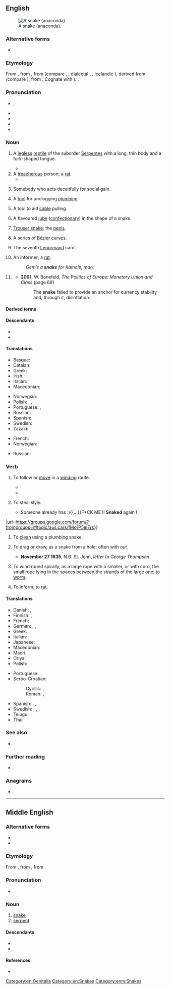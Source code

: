 {{also|Snake}}
==English==
[[File:Anaconda jaune 34.JPG|thumb|A snake ([[anaconda]]).]]

===Alternative forms===
* {{q|internet slang|childish|jocular}} {{l|en|snek}}

===Etymology===
{{root|en|ine-pro|*sneg-}}
From {{inh|en|enm|snake}}, from {{inh|en|ang|snaca||snake, serpent, reptile}}, from {{inh|en|gem-pro|*snakô}} (compare {{cog|nds-de|Snake}}, {{m|nds-de|Snaak||snake}}, dialectal {{cog|de|Schnake||adder}}, {{cog|sv|snok||grass snake}}, Icelandic {{m|is|snákur||snake}}), derived from {{m|gem-pro|*snakaną||to crawl}} (compare {{cog|goh|snahhan}}), from {{der|en|ine-pro|*sneg-||to crawl; a creeping thing}}. Cognate with {{cog|sa|नाग|tr=nāgá||snake}}). {{doublet|en|nāga}}.

===Pronunciation===
* {{enPR|snāk}}, {{IPA|en|/ˈsneɪk/}}
* {{audio|en|en-us-snake.ogg|Audio (US)}}
* {{audio|en|en-au-snake.ogg|Audio (AU)}}
* {{audio|en|LL-Q1860 (eng)-Back ache-snake.wav|Audio}}
* {{rhymes|en|eɪk|s=1}}

===Noun===
{{head-lite|en|nouns|plural|snakes|langname=English}}

# A [[legless]] [[reptile]] of the suborder [[Serpentes]] with a long, thin body and a fork-shaped tongue.
#: {{syn|en|joe blake|serpent}}
#* {{quote-book|en|1892|{{w|Oscar Wilde}}|{{w|A House of Pomegranates}}||url=http://books.google.com/books?id=6sUVAAAAYAAJ|passage=The man writhed like a trampled '''snake''', and a red foam bubbled from his lips.}}
# A [[treacherous]] person; a [[rat]].
#* {{quote-book|en|1838|{{w|Charles Dickens}}|{{w|Nicholas Nickleby}}||url=http://books.google.com/books?id=rLs0AAAAMAAJ|passage=Mrs. Kenwigs was horror-stricken to think that she should ever have nourished in her bosom such a '''snake''', adder, viper, serpent, and base crocodile, as Henrietta Petowker.}}
# {{lb|en|Ireland|UK}} Somebody who acts deceitfully for social gain.
# A [[tool]] for unclogging [[plumbing]].
#: {{syn|en|auger|plumber's snake}}
# A tool to aid [[cable]] pulling.
#: {{syn|en|wirepuller}}
# {{lb|en|Australia}} A flavoured [[jube]] ([[confectionary]]) in the shape of a snake.
# {{lb|en|slang}} [[trouser snake|Trouser snake]]; the [[penis]].
#: {{syn|en|trouser snake}}
# {{lb|en|maths}} A series of [[Bézier curve]]s.
# {{lb|en|cartomancy}} The seventh [[Lenormand]] card.
# {{lb|en|MLE|MTE}} An informer; a [[rat]].
#: ''Gem’s a '''snake''' for Kamale, man.''
# {{lb|en|finance|historical}} {{short for|en|snake in the tunnel}}
#* '''2001''', W. Bonefeld, ''The Politics of Europe: Monetary Union and Class'' (page 69)
#*: The '''snake''' failed to provide an anchor for currency stability and, through it, disinflation.

====Derived terms====
{{col3|en
|snakebite
|snake in the grass
|snake in the tunnel
|snake oil
|Snake
|Snake Island
|Snake River
}}

====Descendants====
* {{desc|mi|neke|bor=1}}
* {{desc|srn|sneki|bor=1}}

====Translations====
{{trans-top|legless reptile}}{{multitrans|data=
* Abenaki: {{tt|abe|skog}}
* Abkhaz: {{tt|ab|амаҭ}}
* Acehnese: {{tt|ace|uleue}}
* Adang: {{tt|adn|mudlu}}
* Adnyamathanha: {{tt|adt|wabma}}, {{tt|adt|mudlu}}, {{tt|adt|Arkurra}}
* Adyghe: {{tt|ady|блэ}}
* Afar: {{tt|aa|abeesa}}
* Afrikaans: {{tt+|af|slang}}
* Aghwan: {{tt|xag|𐔱𐕈𐕇}}
* Ahom: {{tt|aho|𑜂𑜥}}
* Ainu: {{tt|ain|ウェンペサニ|tr=wempesani}}
* Aiton: {{t-needed|aio}}
* Albanian: {{tt+|sq|gjarpër|m}}
* Amharic: {{tt|am|እባብ}}
* Amis: {{tt|ami|'oner}}
* Apache:
*: Western Apache: {{tt|apw|tłʼiish}}
* Arabic: {{tt|ar|ثُعْبَان|m}}, {{tt|ar|حَنَش|m}}, {{tt|ar|حَيَّة|f}}, {{tt|ar|أَفْعَى|f}}
*: Egyptian Arabic: {{tt|arz|تعبان|m|tr=tiʿbān}}
* Aramaic:
*: Hebrew: {{tt|arc|חויא|m|tr=ḥewyā}}, {{tt|arc|חוויתא|f|tr=ḥwāwwīṯā}} {{qualifier|female}}
*: Syriac: {{tt|syc|ܚܘܝܐ|m|tr=ḥewyā}}, {{tt|syc|ܚܘܘܝܬܐ|f|tr=ḥwāwwīṯā}} {{qualifier|female}}
* Arawak: {{tt|arw|ori}}
* Armenian: {{tt+|hy|օձ}}
* Aromanian: {{tt|rup|sharpi|m}}, {{tt|rup|sharpe|m}}
* Asi: {{tt|bno|sawa}}
* Assamese: {{tt|as|সাপ}}
* Asturian: {{tt+|ast|culiebra|f}}
* Atayal: {{tt|tay|mqu}}
* Avar: {{tt|av|борохь}}
* Azerbaijani: {{tt+|az|ilan}}
* Balinese: {{tt|ban|lelipi}}
* Baluchi: {{tt|bal|مار|tr=már}}
* Bashkir: {{tt|ba|йылан}}
* Basque: {{tt+|eu|suge}}
* Bau Bidayuh: {{tt|sne|dipoh}}
* Belarusian: {{tt|be|змяя́|f}}
* Bengali: {{tt|bn|সাপ}}
* Bikol Central: {{tt+|bcl|halas}}
* Bouyei: {{tt|pcc|ngeaz}}
* Breton: {{tt+|br|naer|f}}, {{tt+|br|sarpant|m}}
* Brunei Malay: {{tt|kxd|ular}}
* Buginese: {{tt|bug|ula}}
* Bulgarian: {{tt+|bg|змия́|f}}
* Bunun: {{tt|bnn|ivut}}
* Burji: {{tt|bji|hamasi}}
* Burmese: {{tt+|my|မြွေ}}
* Buryat: {{tt|bua|могой}}
* Catalan: {{tt+|ca|serp|f}}, {{tt+|ca|serpent|f}}
* Cebuano: {{tt|ceb|bitin}}
* Central Melanau: {{tt|mel|dipa}}
* Chakma: {{tt|ccp|𑄥𑄛𑄴|tr=sāp}}
* Chamicuro: {{tt|ccc|sokopleye}}
* Chechen: {{tt|ce|лаьхьа}}
* Chepang: {{tt|cdm|रु|tr=ru}}
* Cherokee: {{tt|chr|ᎢᎾᏛ}}
* Chichewa: {{tt|ny|njoka}}
* Chickasaw: {{tt|cic|sinti'}}
* Chinese:
*: Cantonese: {{tt|yue|蛇|tr=se4}}
*: Dungan: {{tt|dng|шә}}, {{tt|dng|чончун}}, {{tt|dng|мон}}
*: Gan: {{tt|gan|蛇|tr=sa4}}
*: Hakka: {{tt|hak|蛇|tr=sà}}, {{tt|hak|蛇哥|tr=sà-kô}}
*: Jin: {{tt|cjy|蛇|tr=se1}}
*: Mandarin: {{tt+|cmn|蛇|tr=shé}}, {{tt+|cmn|長蟲}}, {{tt+|cmn|长虫|tr=chángchong, chángchóng}}
*: Min Bei: {{tt|mnp|蛇|tr=sṳê}}
*: Min Dong: {{tt|cdo|蛇|tr=siè}}, {{tt|cdo|老蛇|tr=lâu-siè}}
*: Min Nan: {{tt+|nan|蛇|tr=chôa}}
*: Wu: {{tt|wuu|蛇|tr=zo}}, {{tt|wuu|水蛇|tr=sr zo}}
*: Xiang: {{tt|hsn|蛇|tr=sha2 / she2}}
* Chuvash: {{tt|cv|ҫӗлен}}
* Coptic: {{tt|cop|ϩⲟϥ|?}}
* Cornish: {{tt+|kw|sarf|?}}
* Corsican: {{tt|co|sarpente}}, {{tt|co|serpente}}, {{tt|co|sarpu}}, {{tt|co|sarpi}}, {{tt|co|serpe}}, {{tt|co|serpu}}
* Cree: {{tt|cr|ᑭᓀᐱᐠ}}
* Czech: {{tt+|cs|had|m}}
* Danish: {{tt+|da|slange|c}}
* Dargwa: {{tt|dar|чӀичӀала}}
* Dhivehi: {{tt|dv|ހަރުފަ}}
* Dieri: {{tt|dif|wanku}}
* Dongxiang: {{tt|sce|mogvei}}
* Drung: {{tt|duu|beu}}
* Dutch: {{tt+|nl|slang|f}}, {{tt+|nl|serpent|n}}
* Dzongkha: {{tt|dz|སྦུལ}}
* Eastern Cham: {{tt|cjm|ꨀꨤꨩ |tr=ala'}}, {{tt|cjm|ꨂꨤꨩ |tr=ula'}}
* Egyptian: {{t-egy|ḥfꜣw|h=H-f:Aw-w-I14|m}}
* Erzya: {{tt|myv|гуй}}, {{tt|myv|ёзнэ}}
* Esperanto: {{tt+|eo|serpento}}
* Estonian: {{tt+|et|madu}}, {{tt+|et|uss}}
* Even: {{tt|eve|дьабда}}
* Evenki: {{tt|evn|кулин}}
* Faroese: {{tt+|fo|slanga|f}}, {{tt+|fo|ormur|m}}
* Fijian: {{tt+|fj|gata}}
* Finnish: {{tt+|fi|käärme}}
* Franco-Provençal: {{t-needed|frp}}
* French: {{tt+|fr|serpent|m}}
* Friulian: {{tt|fur|sarpint|m}}
* Gagauz: {{tt|gag|yılan}}
* Galician: {{tt+|gl|serpe|f}}, {{tt|gl|bicha|f}}, {{tt+|gl|cobra|f}}
* Ge'ez: {{tt|gez|ተመን}}
* Georgian: {{tt|ka|გველი}}, {{tt|ka|უხსენებელი}} {{qualifier|figurative}}
* German: {{tt+|de|Schlange|f}}, {{tt+|de|Wurm|m}} {{qualifier|poetic}}
* Gondi: {{tt|gon|తరస్|tr=taras}}
* Gothic: {{tt|got|𐍅𐌰𐌿𐍂𐌼𐍃}}
* Greek: {{tt+|el|φίδι|n}}
*: Ancient: {{tt|grc|ὄφις|m}}
* Greenlandic: {{tt+|kl|pulateriaarsuk}}
* Gujarati: {{tt+|gu|સાપ|m}}
* Haitian Creole: {{tt|ht|koulèv}}
* Hawaiian: {{tt|haw|naheka}}, {{tt|haw|nahesa}}
* Hebrew: {{tt+|he|נָחָשׁ|m|tr=nakhásh}}
* Hiligaynon: {{tt|hil|man-og}}
* Hindi: {{tt+|hi|साँप|m}}, {{tt+|hi|सर्प|m}}, {{tt+|hi|नाग|m}}
* Hopi: {{tt|hop|taaho}}
* Hungarian: {{tt+|hu|kígyó}}
* Hunsrik: {{tt|hrx|Schlang|f}}
* Iban: {{tt|iba|ular}}
* Icelandic: {{tt+|is|snákur|m}}, {{tt+|is|slanga|f}}
* Ido: {{tt+|io|serpento}}
* Ilocano: {{tt|ilo|uleg}}
* Indonesian: {{tt+|id|ular}}
* Ingrian: {{tt|izh|mato}}
* Interlingua: {{tt|ia|serpente}}
* Iranun: {{t-needed|ill}}
* Irish: {{tt|ga|nathair|f}}
* Isthmus Zapotec: {{tt|zai|beendaʼ}}
* Italian: {{tt+|it|serpente|m}}, {{tt+|it|serpe|f}}, {{tt+|it|biscia|f}}
* Iu Mien: {{tt|ium|naang}}
* Japanese: {{tt+|ja|蛇|tr=へび, hebi}}, {{tt+|ja|ヘビ|tr=hebi}}
* Jarawa: {{tt|anq|topo}}
* Javanese: {{tt+|jv|ꦲꦸꦭ}} {{qualifier|ngoko}}, {{tt|jv|sawer}} {{qualifier|krama}}, {{tt|jv|ꦱꦂꦥ}} {{qualifier|literary}}, {{tt|jv|ꦠꦏ꧀ꦱꦏ}} {{qualifier|literary}}
* Jarai: {{tt|jra|ala}}
* K'iche': {{tt|quc|kumatz}}
* Kabardian: {{tt|kbd|блэ}}
* Kaingang: {{tt|kgp|pỹn}}
* Kalmyk: {{tt|xal|моһа}}
* Kamasau: {{tt|kms|ghati}}, {{tt|kms|ghati}}
* Kamba: {{tt|kam|nzoka}}
* Kannada: {{tt+|kn|ಹಾವು}}
* Kapampangan: {{tt|pam|ubingan}}
* Karachay-Balkar: {{tt|krc|жылан}}, {{tt|krc|джылан}}
* Karelian: {{tt|krl|kiärmis}}
* Kashmiri: {{tt|ks|سَرُپھ}}, {{tt|ks|سَرُف}}
* Kashubian: {{tt|csb|żnija|f}}
* Kaurna: {{tt|zku|ilya}}
* Kavalan: {{tt|ckv|sikkay}}
* Kazakh: {{tt+|kk|жылан}}
* Khakas: {{tt|kjh|чылан}}
* Khamti: {{t-needed|kht}}
* Khanty: {{tt|kca|йємәӈ вой}}
* Khmer: {{tt+|km|ពស់}}, {{tt+|km|ឧរគ}} {{qualifier|poetic}}
* Khumi Chin: {{tt|cnk|bärui}}
* Kikuyu: {{tt|ki|nyoka|c9|c10}}, {{tt|ki|nyamũ ya thĩ|c9|c10}}
* Kimaragang: {{tt|kqr|wulanut}}
* Komi-Zyrian: {{tt|kpv|кый}}
* Korean: {{tt+|ko|뱀}}
* Kriol: {{tt|rop|jinek}}
* Kulon-Pazeh: {{tt|uun|ezet}}
* Kumyk: {{tt|kum|йылан}}
* Kuna: {{tt|cuk|naibe}}
* Kurdish:
*: Central Kurdish: {{tt+|ckb|مار}}
*: Northern Kurdish: {{tt+|kmr|mar}}
* Kyrgyz: {{tt+|ky|жылан}}
* Ladakhi: {{tt|lbj|སྦྲུལ|tr=zbul}}
* Ladin: {{t-needed|lld}}
* Lakota: {{tt|lkt|zuzeca}}
* Lao: {{tt+|lo|ງູ}}
* Latgalian: {{tt|ltg|čyuška}}, {{tt|ltg|tuorps}}
* Latin: {{tt+|la|anguis|m}}, {{tt+|la|serpēns|m|f}}, {{tt|la|vīpera|f}}, {{tt|la|coluber|m}}, {{tt|la|colubra|f}}, {{tt+|la|dracō|m}}
* Latvian: {{tt+|lv|čūska|f}}
* Laz: {{tt|lzz|tzitzila}}, {{tt|lzz|წიწილა}}
* Lezgi: {{tt|lez|илан}}
* Ligurian: {{t-needed|lij}}
* Lithuanian: {{tt+|lt|gyvatė|f}}
* Livonian: {{tt|liv|ūška }}
* Lombard: {{tt|lmo|serpéent}}
* Luhya: {{tt|luy|endemu}}
* Lutshootseed: {{tt|lut|bə́c'əc}}
* Luxembourgish: {{tt|lb|Schlaang|f}}
* Lü: {{tt|khb|ᦇᦴ}}
* Macedonian: {{tt|mk|змија|f}}
* Madurese: {{tt|mad|olar}}
* Maguindanao: {{t-needed|mdh}}
* Malagasy: {{tt+|mg|bibilava}}
* Malay: {{tt+|ms|ular}}, {{tt|ms|cewe}}, {{tt|ms|cewe ceblek}}
{{trans-mid}}
* Malayalam: {{tt|ml|പാന്പ്}}, {{tt|ml|സര്‍പ്പം}}, {{tt+|ml|പന്നഗം}}, {{tt+|ml|ഉരഗം}}
* Maltese: {{tt|mt|serp|m}}
* Manchu: {{tt|mnc|ᠮᡝᡳᡥᡝ}}
* Mansi: {{tt|mns|ялпыӈӯй}}
* Manx: {{tt|gv|aarnieu|m}}, {{tt|gv|ardnieu|m}}
* Maore Comorian: {{tt|swb|nyoha|c9|c10}}
* Maori: {{tt|mi|neke}}, {{tt|mi|nākahi}}
* Maranao: {{tt|mrw|nipay}}, {{tt|mrw|waged}}
* Marathi: {{tt|mr|साप}}
* Mari:
*: Eastern Mari: {{tt|chm|кишке}}
*: Western Mari: {{tt|mrj|кӹшкӹ}}
* Mbyá Guaraní: {{tt|gun|mboi}}
* Meriam: {{tt|ulk|tábo}}
* Mi'kmaq: {{tt|mic|mtesgm|an}}
* Minangkabau: {{tt+|min|ula}}
* Miyako: {{tt|mvi|波布|tr=ぱゔ, pav}}, {{tt|mvi|蛇|tr=ぱゔ, pav}}
* Mohegan-Pequot: {{tt|xpq|skok}}
* Moksha: {{tt|mdf|куй}}
* Mon: {{tt+|mnw|ဇြုံ}}
* Mongolian:
*: Cyrillic: {{tt+|mn|могой}}
*: Mongolian: {{tt|mn|ᠮᠣᠭᠠᠢ}}
* Muong: {{tt|mtq|thẳnh}}
* Mwani: {{tt|wmw|nyoka}}
* Mòcheno: {{tt|mhn|burm|m}}
* Nahuatl:
*: Central: {{tt|nhn|coatl}}
*: Central Huasteca: {{tt|nch|koatl}}
*: Classical: {{tt|nci|coatl}}
*: Eastern Huasteca: {{tt|nhe|kowatl}}
*: Western Huasteca: {{tt|nhw|koatl}}
* Nanai: {{tt|gld|муйки}}
* Nanticoke: {{tt|nnt|ash-quoke}}, {{tt|nnt|ah!skoke}}
* Narungga: {{tt|nnr|badja}}, {{tt|nnr|bagga}}, {{tt|nnr|warngu}}
* Navajo: {{tt|nv|tłʼiish}}, {{tt|nv|naʼashǫ́ʼii}}
* Neapolitan: {{tt|nap|serpe|m|f}}
* Nepali: {{tt+|ne|साँप}}, {{tt+|ne|साप}}
* Ngadjuri: arkubi (tiger), mudlu (carpet), Akaru (Rainbow Serpent), bubu'lara, wiparu
* Ngarrindjeri: {{tt|nay|krayi}}
* Niuean: {{tt|niu|gata}}
* Nivkh: {{tt|niv|кылаӈа}}
* Nobiin: {{tt|fia|bìslángí}}
* Northern Sami: {{tt|se|gearpmaš}}
* Northern Thai: {{tt|nod|ᨦᩪ}}
* Norwegian: {{tt+|no|slange|m}}, {{tt+|no|orm|m}}
* Nukunu: {{tt|nnv|kampu}}, {{tt|nnv|murtlu}}, {{tt|nnv|wangku}}, {{tt|nnv|Kakarru}}
* Occitan: {{tt+|oc|sèrp|f}}
* Ojibwe: {{tt|oj|ᑭᓀᐱᒃ|tr=ginebig}}
* Okanagan: {{tt|oka|x̌aʔx̌ʔúlaʔxʷ}}
* Oki-No-Erabu: {{tt|okn|蛇|tr=ひび, hibi}}
* Okinawan: {{tt|ryu|波布|tr=はぶ, habu}}, {{tt|ryu|蛇|tr=はぶ, habu}}
* Old Church Slavonic:
*: Cyrillic: {{tt|cu|змиꙗ|f}}, {{tt|cu|змии|m}}
* Old East Slavic: {{tt|orv|ужь|m}}, {{tt|orv|ꙋжь|m}}, {{tt|orv|змии|m}}
* Old English: {{tt|ang|nǣdre|f}}
* Old Javanese: {{tt|kaw|ulă}}
* Old Portuguese: {{tt|roa-opt|coobra|f}}
* Old Tupi: {{tt|tpw|mboîa}}
* Oriya: {{tt+|or|ସାପ}}
* Oromo: {{tt|om|bofa}}
* Osage: {{tt|osa|wécˀa}}
* Ossetian: {{tt|os|калм}}
* Pa'o Karen: {{tt|blk|ရူး}}
* Pacoh: {{tt|pac|cu-ơ}}, {{tt|pac|cuxanh}}, {{tt|pac|cuxéinh}}
* Palauan: {{tt|pau|bersoech}} {{qualifier|land snake}}, {{tt|pau|kemairs}} {{qualifier|sea snake}}
* Pali: {{tt|pi|ahi|m}}, {{tt|pi|uraga|m}}, {{tt|pi|sappa|m}}<!-- Orig, as 'Mon Pali'-->
* Pangasinan: {{tt|pag|uleg}}
* Pashto: {{tt+|ps|مار|m|tr=mār}}
* Persian: {{tt+|fa|مار|tr=mâr}}, {{tt+|fa|مر|tr=mor}} {{qualifier|dialectal}}
* Phake: {{t-needed|phk}}
* Piedmontese: {{t-needed|pms}}
* Pipil: {{tt|ppl|kuat}}, {{tt|ppl|cúat}}
* Pitjantjatjara: {{tt|pjt|liru}}, {{tt|pjt|wami}}
* Plautdietsch: {{tt|pdt|Schlang|f}}
* Polish: {{tt+|pl|wąż|m}}
* Portuguese: {{tt+|pt|cobra|f}}, {{tt+|pt|serpente|f}}, {{tt+|pt|ofídio}}, {{tt+|pt|víbora|f}}
* Powhatan: {{tt|pim|askok}}
* Punjabi: {{tt+|pa|ਸੱਪ|m}}, {{tt+|pa|ਸਰਪ|m}}
* Quechua: {{tt+|qu|amaru}}, {{tt|qu|katari}}, {{tt|qu|machaqway}}, {{tt|qu|magcawai}}
* Rohingya: {{tt|rhg|háf}}
* Romagnol: {{tt|rgn|bìssa}}
* Romani: {{tt|rom|sap|m}}
* Romanian: {{tt+|ro|șarpe|m}}
* Romansch: {{tt|rm|serp|f}}, {{tt|rm|siarp|f}}, {{tt|rm|zearp|f}}, {{tt|rm|zerp}}, {{tt|rm|serpent|m}}, {{tt|rm|serpaint|m}}
* Russian: {{tt+|ru|змея́|f}}
* S'gaw Karen: {{tt|ksw|ဂုၢ်}}
* Saaroa: {{tt|sxr|vuhli'i}}
* Seak: {{tt|skb|งั๊ว}}
* Sangisari: {{tt|sgr|مهر|tr=mehor}}
* Saisiyat: {{tt|xsy|Siba:i'}}
* Sami:
*: Kildin Sami: {{tt|sjd|кӯввт}}
*: Pite Sami: {{tt|sje|gierbma}}
*: Skolt Sami: {{tt|sms|ku'vdd}}, {{tt|sms|smä'tt}}
* Samoan: {{tt|sm|gata}}
* Sanskrit: {{tt+|sa|सर्प|m}}, {{tt+|sa|नाग|?}}, {{tt+|sa|उरङ्ग|m}}, {{tt+|sa|अहि|m|tr=áhi}}
* Saterland Frisian: {{tt|stq|Slange|f}}
* Scottish Gaelic: {{tt|gd|nathair|f}}
* Serbo-Croatian:
*: Cyrillic: {{tt|sh|змѝја|f}}
*: Roman: {{tt+|sh|zmìja|f}}
* Shan: {{tt+|shn|ငူး}}
* Sherpa: {{tt|xsr|རུལ}}
* Shor: {{tt|cjs|чылан|tr=çılan}}
* Sichuan Yi: {{tt|ii|ꏂ}}
* Sicilian: {{tt+|scn|serpenti|m}}, {{tt+|scn|sirpenti}}
* Sidamo: {{tt|sid|hamaso}}
* Sinhalese: {{tt|si|සර්පයා}}
* Slovak: {{tt+|sk|had|m}}
* Slovene: {{tt+|sl|kača|f}}
* Somali: {{tt|so|abeeso}}, {{tt|so|mas|m}}
* Sorbian:
*: Lower Sorbian: {{tt|dsb|wuž|m}}
*: Upper Sorbian: {{tt|hsb|wuž|m}}, {{tt|hsb|had|m}}
* Sotho: {{tt|st|noha}}
* Southern Altai: {{tt|alt|јылан}}
* Southern Sami: {{tt|sma|gïermesje}}
* Spanish: {{tt+|es|serpiente|f}}, {{tt+|es|culebra|f}}, {{tt+|es|sierpe|f}} {{qualifier|archaic}}, {{tt+|es|víbora|f}} {{qualifier|colloquial|Mexico}}
* Sranan Tongo: {{tt|srn|sneki}}
* Sundanese: {{tt|su|ᮇᮛᮚ᮪}}
* Swahili: {{tt+|sw|nyoka|c9}}
* Swedish: {{tt+|sv|orm|c}}
* Sylheti: {{tt|syl|ꠢꠣꠙ}}
* Tagabawa: {{tt|bgs|áppuy}}
* Tagal Murut: {{tt|mvv|kukuo}}
* Tagalog: {{tt+|tl|ahas}}
* Tai Dam: {{tt|blt|ꪉꪴ}}
* Tai Nüa: {{tt|tdd|ᥒᥧᥰ}}
* Tajik: {{tt+|tg|мор}}
* Tamil: {{tt+|ta|பாம்பு}}, {{tt+|ta|சருப்பம்}}
* Tangut: {{tt|txg|𗀋|tr=phyo2}}
* Taroko: {{tt|trv|quyu}}
* Tatar: {{tt+|tt|елан}}
* Tausug: {{tt|tsg|hās}}
* Tboli: {{tt|tbl|ulal}}
* Tedim Chin: {{tt|ctd|guul}}
* Telugu: {{tt+|te|పాము}}
* Ternate: {{t-needed|tft}}
* Thai: {{tt+|th|งู}}
* Thao: {{tt|ssf|qlhuran}}
* Tibetan: {{tt|bo|སྦྲུལ}}
* Tidore: {{t-needed|tvo}}
* Tigrinya: {{tt+|ti|ተመን}}
* Tocharian B: {{tt|txb|sarpe}}
* Tongan: {{tt|to|ngata}}
* Tsou: {{tt|tsu|fkoi}}
* Tswana: {{tt|tn|noga}}
* Turkish: {{tt+|tr|yılan}}
* Turkmen: {{tt|tk|ýylan}}
* Tuvan: {{tt|tyv|чылан}}
* Udmurt: {{tt|udm|кый}}
* Ugaritic: {{tt|uga|𐎐𐎈𐎌}}, {{tt|uga|𐎁𐎘𐎐}}
* Ukrainian: {{tt+|uk|змія́|f}}
* Unami: {{tt|unm|xkuk}}
* Urdu: {{tt|ur|سانپ|m|tr=sãp}}
* Uyghur: {{tt+|ug|يىلان}}
* Uzbek: {{tt+|uz|ilon}}
* Veps: {{tt|vep|gad}}
* Vietnamese: {{tt+|vi|rắn}}
* Vilamovian: {{tt|wym|yter|f}}
* Volapük: {{tt+|vo|snek}}
* Votic: {{tt|vot|mato}}, {{tt|vot|tšäärme}}
* Võro: {{tt|vro|huss'}}, {{tt|vro|siug}}
* Walloon: {{tt+|wa|sierpint|m}}
* Wardaman: {{tt|wrr|linin}}
* Warlpiri: {{tt|wbp|warna}}
* Welsh: {{tt+|cy|neidr|f}}
* West Coast Bajau: {{tt|bdr|soo}}
* West Frisian: {{tt+|fy|slange}}
* Western Panjabi: {{tt+|pnb|سپ|m|tr=sp}}
* White Hmong: {{tt|mww|nab}}
* Wolof: {{tt+|wo|jaan|alt=jaan ji}}
* Yakan: {{t-needed|yka}}
* Yakut: {{tt|sah|моҕой}}
* Yami: {{tt|tao|voley}}
* Yiddish: {{tt|yi|שלאַנג|f}}, {{tt|yi|נחש|m|tr=nokhesh}}
* Yoruba: {{tt|yo|ejo}}
* Yucatec Maya: {{tt|yua|kaan}}
* Zazaki: {{tt+|zza|mor}}, {{tt+|zza|mar}}
* Zealandic: {{tt|zea|slange|f}}
* Zhuang: {{tt|za|ngwz}}
* Zou: {{tt|zom|gul}}
* Zulu: {{tt+|zu|inyoka|c9|c10}}
}}
{{trans-bottom}}

{{trans-top|treacherous person}}
* Basque: {{t|eu|azpisuge}}
* Catalan: {{t+|ca|serpeta|m|f}}
* Greek: {{t+|el|φίδι|n}}
* Irish: {{t|ga|nathair|f}}
* Italian: {{t+|it|serpe|f}}
* Macedonian: {{t|mk|змија|f}}
{{trans-mid}}
* Norwegian: {{t+|no|slange}}
* Polish: {{t+|pl|bazyliszek|m}}, {{t+|pl|wąż|m}}, {{t+|pl|żmija|f}}
* Portuguese: {{t+|pt|cobra|f}}, {{t+|pt|víbora|f}}
* Russian: {{t+|ru|змея́|f}}
* Spanish: {{t+|es|víbora|f}}
* Swedish: {{t+|sv|orm|?}}
* Zazaki: {{t|zza|mâr}}
{{trans-bottom}}

{{trans-top|plumbing tool}}
* French: {{t+|fr|furet|m}}
* Norwegian: {{t|no|stakefjær|c}}
{{trans-mid}}
* Russian: {{t|ru|[[сантехни́ческий]] [[трос]]|m}}
{{trans-bottom}}

{{checktrans-top}}
{{trans-mid}}
{{trans-bottom}}

===Verb===
{{en-verb}}

# {{lb|en|intransitive}} To follow or [[move]] in a [[wind]]ing route.
#: {{syn|en|slither|wind}}
#: {{ux|en|The path '''snaked''' through the forest.}}
#: {{ux|en|The river '''snakes''' through the valley.}}
#* {{quote-newsgroup|en
|title=Football fever...
|group=aus.personals
|author=Mark Addinall
|date=September 24, 1996
|passage=Any Brisbane female interested in '''snaking''' down a few beers whilst watching the footy on a big screen?
|url=https://groups.google.com/forum/?fromgroups=#!topic/aus.personals/WH4F4w5XpaQ}}
#* {{quote-journal|en|date=2021 December 29|author=Stephen Roberts|title=Stories and facts behind railway plaques: Bournemouth (circa 1880)|journal=RAIL|issue=947|pages=59-60|text=Opened in June of that year [1880], the station was the southern terminus of the much-lamented Somerset and Dorset Joint Railway (the S&D  or 'Slow and Dirty'), which '''snaked''' its way down from Bath.}}
# {{lb|en|transitive|Australia|slang}} To steal slyly.
#: {{ux|en|He '''snaked''' my DVD!}}
#* {{quote-newsgroup|en
|title=Home made supercharger ?
|group=aus.cars
|author=Hyena
|date=April 5, 2001
|passage=Although it wouldn't be the first time some one patented an idea that I'd had a year earlier.{{...}}Someone already has :){{...}}F*CK ME !!  '''Snaked''' again !
|url=https://groups.google.com/forum/?fromgroups=#!topic/aus.cars/fMo1P5elErs}}
# {{lb|en|transitive}} To [[clean]] using a plumbing snake.
# {{lb|en|US|informal}} To drag or draw, as a snake from a hole; often with ''out''.
#* '''November 27 1835''', N.B. St. John, ''letter to George Thompson''
#*:{{quote|en|his wife and children shall not be forced to flee from the hearth of a friend, lest they should be '''''snaked out''''' by men in civic authority}}
# {{lb|en|nautical}} To wind round spirally, as a large rope with a smaller, or with cord, the small rope lying in the spaces between the strands of the large one; to [[worm]].
# {{lb|en|MLE}} To inform; to [[rat]].
#: {{ux|en|He says he didn't '''snake''' and I believe him.}}

====Translations====
{{trans-top|to move in a winding path}}
* Danish: {{t|da|sno}}, {{t+|da|slange}}
* Finnish: {{t+|fi|kiemurrella}}, {{t+|fi|mutkitella}}
* French: {{t+|fr|serpenter}}
* German: {{t+|de|winden}}, {{t|de|sich winden}}, {{t+|de|schlängeln}}
* Greek: {{t+|el|ελίσσομαι}}
* Italian: {{t+|it|serpeggiare}}
* Japanese: {{t+|ja|蛇行|alt=蛇行する|tr=dakō suru}}
* Macedonian: {{t|mk|се извива}}
* Maori: {{t|mi|āwhio}}
* Oriya: {{t+|or|ସାପ}}
* Polish: {{t+|pl|wić się}}
{{trans-mid}}
* Portuguese: {{t|pt|serpentear}}
* Serbo-Croatian:
*: Cyrillic: {{t|sh|вију̀гати се}}, {{t|sh|изви́јати се}}
*: Roman: {{t+|sh|vijùgati se}}, {{t+|sh|izvíjati se}}
* Spanish: {{t+|es|culebrear}}, {{t+|es|serpentear}}, {{t|es|hacer culebra}}
* Swedish: {{t+|sv|slingra}}, {{t|sv|slingra sig}}, {{t|sv|vindla}}, {{t|sv|orma sig}}
* Telugu: {{t|te|మెలికలు తిరుగు}}
* Thai: {{t+|th|เลื้อย}}
{{trans-bottom}}

===See also===
* {{l|en|anguine}}

===Further reading===
* {{pedia}}

===Anagrams===
* {{anagrams|en|a=aekns|Kasen|Keans|akens|asken|kaens|kenas|nakes|skean|sneak}}

[[Category:en:Genitalia]]
[[Category:en:Snakes]]

----

==Middle English==

===Alternative forms===
* {{alter|enm|snak}}
* {{alter|enm|snaca||early}}

===Etymology===
{{root|enm|ine-pro|*sneg-}}
From {{inh|enm|ang|snaca}}, from {{inh|enm|gmw-pro|*snakō}}, from {{inh|enm|gem-pro|*snakô}}.

===Pronunciation===
* {{IPA|enm|/ˈsnaːk(ə)/}}

===Noun===
{{enm-noun|pl2=snaken|pl3=snake}}

# [[#English|snake]]
# [[serpent]]

====Descendants====
* {{desctree|en|snake}}
* {{desc|sco|snake}}

====References====
* {{R:MED Online|entry=snāke |pos=n |id=MED41162 |accessdate=2018-04-03}}

[[Category:enm:Snakes]]